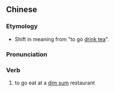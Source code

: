 ==Chinese==
{{zh-forms|s=去饮茶|type=12}}

===Etymology===
* Shift in meaning from "to go [[yum cha|drink tea]]".

===Pronunciation===
{{zh-pron
|m=qù yǐnchá
|c=heoi3 jam2 caa4
|cat=v
}}

===Verb===
{{zh-verb}}

# to go eat at a [[dim sum]] restaurant